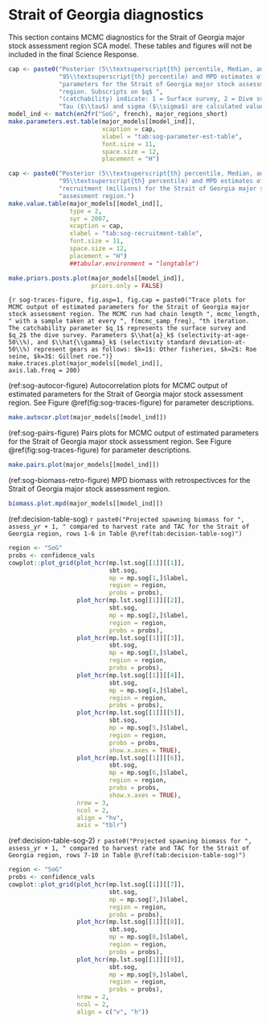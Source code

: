 # Strait of Georgia diagnostics

This section contains MCMC diagnostics for the Strait of Georgia major stock assessment region SCA model.
These tables and figures will not be included in the final Science Response.

```r
cap <- paste0("Posterior (5\\textsuperscript{th} percentile, Median, and ",
              "95\\textsuperscript{th} percentile) and MPD estimates of key ",
              "parameters for the Strait of Georgia major stock assessment",
              "region. Subscripts on $q$ ",
              "(catchability) indicate: 1 = Surface survey, 2 = Dive survey. ",
              "Tau ($\\tau$) and sigma ($\\sigma$) are calculated values.")
model_ind <- match(en2fr("SoG", french), major_regions_short)
make.parameters.est.table(major_models[[model_ind]],
                          xcaption = cap,
                          xlabel = "tab:sog-parameter-est-table",
                          font.size = 11,
                          space.size = 12,
                          placement = "H")
```

```r
cap <- paste0("Posterior (5\\textsuperscript{th} percentile, Median, and ",
              "95\\textsuperscript{th} percentile) and MPD estimates of ",
              "recruitment (millions) for the Strait of Georgia major stock",
              "assessment region.")
make.value.table(major_models[[model_ind]],
                 type = 2,
                 syr = 2007,
                 xcaption = cap,
                 xlabel = "tab:sog-recruitment-table",
                 font.size = 11,
                 space.size = 12,
                 placement = "H")
                 ##tabular.environment = "longtable")
```

```r
make.priors.posts.plot(major_models[[model_ind]],
                       priors.only = FALSE)
```

```{r sog-traces-figure, fig.asp=1, fig.cap = paste0("Trace plots for MCMC output of estimated parameters for the Strait of Georgia major stock assessment region. The MCMC run had chain length ", mcmc_length, " with a sample taken at every ", f(mcmc_samp_freq), "th iteration. The catchability parameter $q_1$ represents the surface survey and $q_2$ the dive survey. Parameters $\\hat{a}_k$ (selectivity-at-age-50\\%), and $\\hat{\\gamma}_k$ (selectivity standard deviation-at-50\\%) represent gears as follows: $k=1$: Other fisheries, $k=2$: Roe seine, $k=3$: Gillnet roe.")}
make.traces.plot(major_models[[model_ind]],
                 axis.lab.freq = 200)
```

(ref:sog-autocor-figure) Autocorrelation plots for MCMC output of estimated parameters for the Strait of Georgia major stock assessment region. See Figure \@ref(fig:sog-traces-figure) for parameter descriptions.
```r
make.autocor.plot(major_models[[model_ind]])
```

(ref:sog-pairs-figure) Pairs plots for MCMC output of estimated parameters for the Strait of Georgia major stock assessment region. See Figure \@ref(fig:sog-traces-figure) for parameter descriptions.
```r
make.pairs.plot(major_models[[model_ind]])
```

(ref:sog-biomass-retro-figure) MPD biomass with retrospectivces for the Strait of Georgia major stock assessment region.
```r
biomass.plot.mpd(major_models[[model_ind]])
```

(ref:decision-table-sog) `r paste0("Projected spawning biomass for ", assess_yr + 1, " compared to harvest rate and TAC for the Strait of Georgia region, rows 1-6 in Table @\ref(tab:decision-table-sog)")`
```r
region <- "SoG"
probs <- confidence_vals 
cowplot::plot_grid(plot_hcr(mp.lst.sog[[1]][[1]],
                            sbt.sog,
                            mp = mp.sog[1,]$label,
                            region = region,
                            probs = probs),
                   plot_hcr(mp.lst.sog[[1]][[2]],
                            sbt.sog,
                            mp = mp.sog[2,]$label,
                            region = region,
                            probs = probs),
                   plot_hcr(mp.lst.sog[[1]][[3]],
                            sbt.sog,
                            mp = mp.sog[3,]$label,
                            region = region,
                            probs = probs),
                   plot_hcr(mp.lst.sog[[1]][[4]],
                            sbt.sog,
                            mp = mp.sog[4,]$label,
                            region = region,
                            probs = probs),
                   plot_hcr(mp.lst.sog[[1]][[5]],
                            sbt.sog,
                            mp = mp.sog[5,]$label,
                            region = region,
                            probs = probs,
                            show.x.axes = TRUE),
                   plot_hcr(mp.lst.sog[[1]][[6]],
                            sbt.sog,
                            mp = mp.sog[6,]$label,
                            region = region,
                            probs = probs,
                            show.x.axes = TRUE),
                   nrow = 3,
                   ncol = 2,
                   align = "hv",
                   axis = "tblr")
```
(ref:decision-table-sog-2) `r paste0("Projected spawning biomass for ", assess_yr + 1, " compared to harvest rate and TAC for the Strait of Georgia region, rows 7-10 in Table @\ref(tab:decision-table-sog)")`
```r
region <- "SoG"
probs <- confidence_vals 
cowplot::plot_grid(plot_hcr(mp.lst.sog[[1]][[7]],
                            sbt.sog,
                            mp = mp.sog[7,]$label,
                            region = region,
                            probs = probs),
                   plot_hcr(mp.lst.sog[[1]][[8]],
                            sbt.sog,
                            mp = mp.sog[8,]$label,
                            region = region,
                            probs = probs),
                   plot_hcr(mp.lst.sog[[1]][[9]],
                            sbt.sog,
                            mp = mp.sog[9,]$label,
                            region = region,
                            probs = probs),
                   nrow = 2,
                   ncol = 2,
                   align = c("v", "h"))
```
